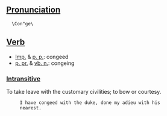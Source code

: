 ==[[Pronunciation]]==
   \Con"ge\

==[[Verb]]==
*[[Imp.]] & [[p. p.]]: congeed
*[[p. pr.]] & [[vb. n.]]: congeing

===[[Intransitive]]===

To take leave with the customary civilities; to bow or courtesy.

      I have congeed with the duke, done my adieu with his
      nearest.